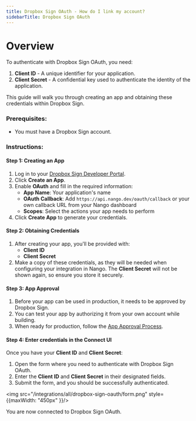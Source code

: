```yaml
---
title: Dropbox Sign OAuth - How do I link my account?
sidebarTitle: Dropbox Sign OAuth
---
```


# Overview

To authenticate with Dropbox Sign OAuth, you need:
1. **Client ID** - A unique identifier for your application.
2. **Client Secret** - A confidential key used to authenticate the identity of the application.

This guide will walk you through creating an app and obtaining these credentials within Dropbox Sign.

### Prerequisites:

- You must have a Dropbox Sign account.

### Instructions:

#### Step 1: Creating an App
1. Log in to your [Dropbox Sign Developer Portal](https://app.hellosign.com/oauth/manage).
2. Click **Create an App**.
3. Enable **OAuth** and fill in the required information:
   - **App Name**: Your application's name
   - **OAuth Callback**: Add `https://api.nango.dev/oauth/callback` or your own callback URL from your Nango dashboard
   - **Scopes**: Select the actions your app needs to perform
4. Click **Create App** to generate your credentials.

#### Step 2: Obtaining Credentials
1. After creating your app, you'll be provided with:
   - **Client ID**
   - **Client Secret**
2. Make a copy of these credentials, as they will be needed when configuring your integration in Nango. The **Client Secret** will not be shown again, so ensure you store it securely.

#### Step 3: App Approval
1. Before your app can be used in production, it needs to be approved by Dropbox Sign.
2. You can test your app by authorizing it from your own account while building.
3. When ready for production, follow the [App Approval Process](https://developers.hellosign.com/docs/app-approval/overview/).

#### Step 4: Enter credentials in the Connect UI

Once you have your **Client ID** and **Client Secret**:
1. Open the form where you need to authenticate with Dropbox Sign OAuth.
2. Enter the **Client ID** and **Client Secret** in their designated fields.
3. Submit the form, and you should be successfully authenticated.

<img src="/integrations/all/dropbox-sign-oauth/form.png" style={{maxWidth: "450px" }}/>

You are now connected to Dropbox Sign OAuth. 
